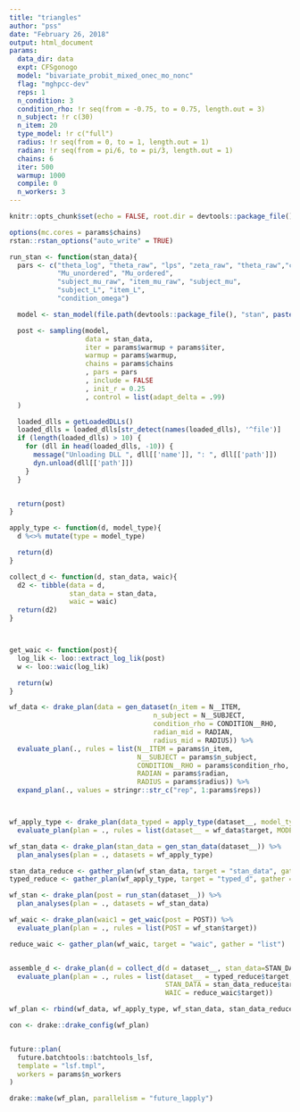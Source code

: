 ```yaml
---
title: "triangles"
author: "pss"
date: "February 26, 2018"
output: html_document
params:
  data_dir: data
  expt: CFSgonogo
  model: "bivariate_probit_mixed_onec_mo_nonc"
  flag: "mghpcc-dev"
  reps: 1
  n_condition: 3
  condition_rho: !r seq(from = -0.75, to = 0.75, length.out = 3) 
  n_subject: !r c(30)
  n_item: 20
  type_model: !r c("full")
  radius: !r seq(from = 0, to = 1, length.out = 1)
  radian: !r seq(from = pi/6, to = pi/3, length.out = 1)
  chains: 6
  iter: 500
  warmup: 1000
  compile: 0
  n_workers: 3
---
```


```r
knitr::opts_chunk$set(echo = FALSE, root.dir = devtools::package_file(), message = FALSE, warning = FALSE, fig.width = 7, fig.asp = 1, fig.path = paste0(file.path(devtools::package_file(), "output", "figures", params$model, params$flag), .Platform$file.sep) )

options(mc.cores = params$chains)
rstan::rstan_options("auto_write" = TRUE)


```




```r

run_stan <- function(stan_data){
  pars <- c("theta_log", "theta_raw", "lps", "zeta_raw", "theta_raw","condition_mu_raw", "zeta",
            "Mu_unordered", "Mu_ordered",
            "subject_mu_raw", "item_mu_raw", "subject_mu",
            "subject_L", "item_L",
            "condition_omega")

  model <- stan_model(file.path(devtools::package_file(), "stan", paste0(params$model, ".stan")))

  post <- sampling(model,
                   data = stan_data,
                   iter = params$warmup + params$iter,
                   warmup = params$warmup,
                   chains = params$chains
                   , pars = pars
                   , include = FALSE
                   , init_r = 0.25
                   , control = list(adapt_delta = .99)
  )

  loaded_dlls = getLoadedDLLs()
  loaded_dlls = loaded_dlls[str_detect(names(loaded_dlls), '^file')]
  if (length(loaded_dlls) > 10) {
    for (dll in head(loaded_dlls, -10)) {
      message("Unloading DLL ", dll[['name']], ": ", dll[['path']])
      dyn.unload(dll[['path']])
    }
  }


  return(post)
}

apply_type <- function(d, model_type){
  d %<>% mutate(type = model_type)

  return(d)
}

collect_d <- function(d, stan_data, waic){
  d2 <- tibble(data = d,
               stan_data = stan_data,
               waic = waic)
  return(d2)
}



get_waic <- function(post){
  log_lik <- loo::extract_log_lik(post)
  w <- loo::waic(log_lik)

  return(w)
}


```


```r

wf_data <- drake_plan(data = gen_dataset(n_item = N__ITEM, 
                                    n_subject = N__SUBJECT, 
                                    condition_rho = CONDITION__RHO, 
                                    radian_mid = RADIAN, 
                                    radius_mid = RADIUS)) %>%
  evaluate_plan(., rules = list(N__ITEM = params$n_item,
                                N__SUBJECT = params$n_subject,
                                CONDITION__RHO = params$condition_rho,
                                RADIAN = params$radian,
                                RADIUS = params$radius)) %>%
  expand_plan(., values = stringr::str_c("rep", 1:params$reps))



wf_apply_type <- drake_plan(data_typed = apply_type(dataset__, model_type = "MODEL_TYPE"), strings_in_dots = "literals") %>%
  evaluate_plan(plan = ., rules = list(dataset__ = wf_data$target, MODEL_TYPE = params$type_model)) 

wf_stan_data <- drake_plan(stan_data = gen_stan_data(dataset__)) %>%
  plan_analyses(plan = ., datasets = wf_apply_type) 

stan_data_reduce <- gather_plan(wf_stan_data, target = "stan_data", gather = "list")
typed_reduce <- gather_plan(wf_apply_type, target = "typed_d", gather = "list")


```



```r

wf_stan <- drake_plan(post = run_stan(dataset__)) %>%
  plan_analyses(plan = ., datasets = wf_stan_data) 

wf_waic <- drake_plan(waic1 = get_waic(post = POST)) %>%
  evaluate_plan(plan = ., rules = list(POST = wf_stan$target))

reduce_waic <- gather_plan(wf_waic, target = "waic", gather = "list")


assemble_d <- drake_plan(d = collect_d(d = dataset__, stan_data=STAN_DATA, waic = WAIC)) %>%
  evaluate_plan(plan = ., rules = list(dataset__ = typed_reduce$target,
                                       STAN_DATA = stan_data_reduce$target,
                                       WAIC = reduce_waic$target))

```



```r

wf_plan <- rbind(wf_data, wf_apply_type, wf_stan_data, stan_data_reduce, typed_reduce, wf_stan, wf_waic, reduce_waic, assemble_d)

con <- drake::drake_config(wf_plan)


future::plan(
  future.batchtools::batchtools_lsf,
  template = "lsf.tmpl",
  workers = params$n_workers
)

```

```r

drake::make(wf_plan, parallelism = "future_lapply")

```


